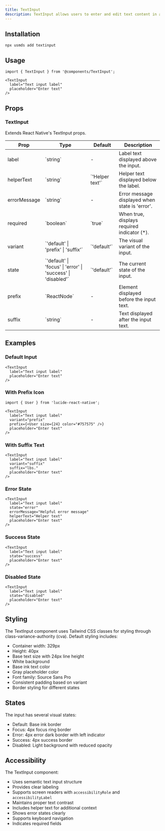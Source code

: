 ```yaml
---
title: TextInput
description: TextInput allows users to enter and edit text content in a single line.
---
```


<DemoButton href="https://usmds-showcase.expo.app/components/textinput"/>

## Installation

```package-install
npx usmds add textinput
```

## Usage

```tsx
import { TextInput } from '@components/TextInput';

<TextInput 
  label="Text input label"
  placeholder="Enter text"
/>
```

## Props

### TextInput

Extends React Native's TextInput props.

<table>
  <thead>
    <tr>
      <th>Prop</th>
      <th>Type</th>
      <th>Default</th>
      <th>Description</th>
    </tr>
  </thead>
  <tbody>
    <tr>
      <td>label</td>
      <td>`string`</td>
      <td>-</td>
      <td>Label text displayed above the input.</td>
    </tr>
    <tr>
      <td>helperText</td>
      <td>`string`</td>
      <td>`'Helper text'`</td>
      <td>Helper text displayed below the label.</td>
    </tr>
    <tr>
      <td>errorMessage</td>
      <td>`string`</td>
      <td>-</td>
      <td>Error message displayed when state is 'error'.</td>
    </tr>
    <tr>
      <td>required</td>
      <td>`boolean`</td>
      <td>`true`</td>
      <td>When true, displays required indicator (*).</td>
    </tr>
    <tr>
      <td>variant</td>
      <td>`'default' | 'prefix' | 'suffix'`</td>
      <td>`'default'`</td>
      <td>The visual variant of the input.</td>
    </tr>
    <tr>
      <td>state</td>
      <td>`'default' | 'focus' | 'error' | 'success' | 'disabled'`</td>
      <td>`'default'`</td>
      <td>The current state of the input.</td>
    </tr>
    <tr>
      <td>prefix</td>
      <td>`ReactNode`</td>
      <td>-</td>
      <td>Element displayed before the input text.</td>
    </tr>
    <tr>
      <td>suffix</td>
      <td>`string`</td>
      <td>-</td>
      <td>Text displayed after the input text.</td>
    </tr>
  </tbody>
</table>

## Examples

### Default Input

```tsx
<TextInput 
  label="Text input label"
  placeholder="Enter text"
/>
```

### With Prefix Icon

```tsx
import { User } from 'lucide-react-native';

<TextInput 
  label="Text input label"
  variant="prefix"
  prefix={<User size={24} color="#757575" />}
  placeholder="Enter text"
/>
```

### With Suffix Text

```tsx
<TextInput 
  label="Text input label"
  variant="suffix"
  suffix="lbs."
  placeholder="Enter text"
/>
```

### Error State

```tsx
<TextInput 
  label="Text input label"
  state="error"
  errorMessage="Helpful error message"
  helperText="Helper text"
  placeholder="Enter text"
/>
```

### Success State

```tsx
<TextInput 
  label="Text input label"
  state="success"
  placeholder="Enter text"
/>
```

### Disabled State

```tsx
<TextInput 
  label="Text input label"
  state="disabled"
  placeholder="Enter text"
/>
```

## Styling

The TextInput component uses Tailwind CSS classes for styling through class-variance-authority (cva). Default styling includes:

- Container width: 329px
- Height: 40px
- Base text size with 24px line height
- White background
- Base ink text color
- Gray placeholder color
- Font family: Source Sans Pro
- Consistent padding based on variant
- Border styling for different states

## States

The input has several visual states:
- Default: Base ink border
- Focus: 4px focus ring border
- Error: 4px error dark border with left indicator
- Success: 4px success border
- Disabled: Light background with reduced opacity

## Accessibility

The TextInput component:
- Uses semantic text input structure
- Provides clear labeling
- Supports screen readers with `accessibilityRole` and `accessibilityLabel`
- Maintains proper text contrast
- Includes helper text for additional context
- Shows error states clearly
- Supports keyboard navigation
- Indicates required fields
